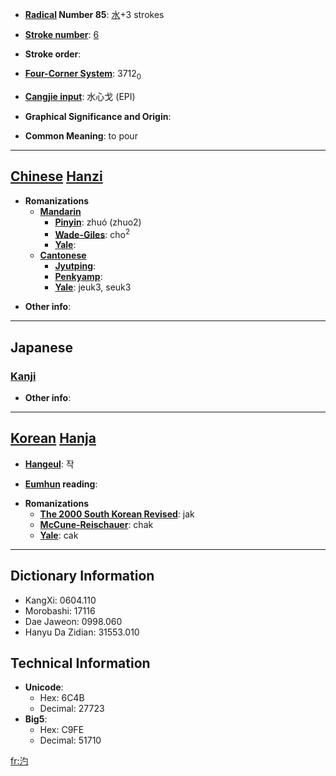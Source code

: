 * '''[[Wiktionary:Chinese radical index| Radical]] Number 85''': [[Wiktionary:Chinese radical index 水|水]]+3 strokes

* '''[[Wiktionary:Chinese total strokes index|Stroke number]]''': [[Wiktionary:Chinese total strokes index 6|6]]

* '''Stroke order''': 

* '''[[Wiktionary:Chinese four corner index|Four-Corner System]]''': 3712<sub>0</sub>

* '''[[Wiktionary:Chinese Cangjie index|Cangjie input]]''': 水心戈 (EPI)

* '''Graphical Significance and Origin''': 

* '''Common Meaning''': to pour

----

== [[Chinese]] [[Hanzi]] ==

* '''Romanizations'''
** '''[[Mandarin]]'''
*** '''[[Pinyin]]''': zhuó (zhuo2)
*** '''[[Wade-Giles]]''': cho<sup>2</sup>
*** '''[[Yale]]''': 
** '''[[Cantonese]]'''
*** '''[[Jyutping]]''':
*** '''[[Penkyamp]]''': 
*** '''[[Yale]]''': jeuk3, seuk3

* '''Other info''': 

----

==Japanese==
===[[Kanji]]===
{{kanji|on readings=[[さく]] (saku), [[ざく]] (zaku), [[しゃく]] (shaku), [[じゃく]] (jaku)|kun readings=[[うるおう]] (uruou)}}

* '''Other info''':  

----

== [[Korean]] [[Hanja]] ==

* '''[[Hangeul]]''': 작

* '''[[Eumhun]] reading''': 

* '''Romanizations'''
** '''[[The 2000 South Korean Revised Romanization|The 2000 South Korean Revised]]''': jak
** '''[[McCune-Reischauer]]''': chak
** '''[[Yale]]''': cak

----

== Dictionary Information ==

* KangXi: 0604.110
* Morobashi: 17116
* Dae Jaweon: 0998.060
* Hanyu Da Zidian: 31553.010

== Technical Information ==

* '''Unicode''':
** Hex: 6C4B
** Decimal: 27723
* '''Big5''':
** Hex: C9FE
** Decimal: 51710

[[fr:汋]]
